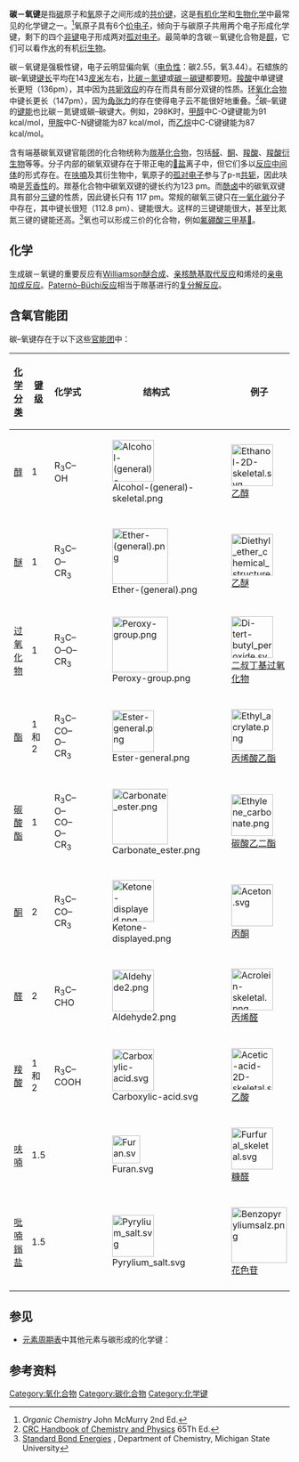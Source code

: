 {{CJK-New-Char|289A1|ver=B}}
'''碳－氧键'''是指[[碳|碳]]原子和[[氧|氧]]原子之间形成的[[共价键|共价键]]，这是[[有机化学|有机化学]]和[[生物化学|生物化学]]中最常见的化学键之一。<ref>''Organic Chemistry'' John McMurry 2nd Ed.</ref>氧原子具有6个[[价电子|价电子]]，倾向于与碳原子共用两个电子形成化学键，剩下的四个[[非键|非键]]电子形成两对[[孤对电子|孤对电子]]。最简单的含碳－氧键化合物是[[醇|醇]]，它们可以看作[[水|水]]的有机[[衍生物|衍生物]]。

碳－氧键是强极性键，电子云明显偏向氧（[[电负性|电负性]]：碳2.55，氧3.44）。石蜡族的碳–氧键[[键长|键长]]平均在143[[皮米|皮米]]左右，比[[碳－氮键|碳－氮键]]或[[碳－碳键|碳－碳键]]都要短。[[羧酸|羧酸]]中单键键长更短（136pm），其中因为[[共轭效应|共轭效应]]的存在而具有部分双键的性质。[[环氧化合物|环氧化合物]]中键长更长（147pm），因为[[拜耳张力学说|角张力]]的存在使得电子云不能很好地重叠。<ref>[[CRC_Handbook_of_Chemistry_and_Physics|CRC Handbook of Chemistry and Physics]] 65Th Ed. </ref>碳–氧键的[[键能|键能]]也比碳－氮键或碳–碳键大。例如，298K时，[[甲醇|甲醇]]中C-O键键能为91 kcal/mol，[[甲胺|甲胺]]中C-N键键能为87 kcal/mol，而[[乙烷|乙烷]]中C-C键键能为87 kcal/mol。

含有端基碳氧双键官能团的化合物统称为[[羰基化合物|羰基化合物]]，包括[[醛|醛]]、[[酮|酮]]、[[羧酸|羧酸]]、[[羧酸衍生物|羧酸衍生物]]等等。分子内部的碳氧双键存在于带正电的[[𨦡盐|𨦡盐]]离子中，但它们多以[[反应中间体|反应中间体]]的形式存在。在[[呋喃|呋喃]]及其衍生物中，氧原子的[[孤对电子|孤对电子]]参与了p-π[[共轭效应|共轭]]，因此呋喃是[[芳香性|芳香性]]的。羰基化合物中碳氧双键的键长约为123 pm。而[[酰卤|酰卤]]中的碳氧双键具有部分[[三键|三键]]的性质，因此键长只有 117 pm。常规的碳氧三键只在[[一氧化碳|一氧化碳]]分子中存在，其中键长很短（112.8 pm）、键能很大。这样的三键键能很大，甚至比氮氮三键的键能还高。<ref>[http://www.cem.msu.edu/~reusch/OrgPage/bndenrgy.htm Standard Bond Energies] {{webarchive|url=https://web.archive.org/web/20160829213457/http://www.cem.msu.edu/~reusch/OrgPage/bndenrgy.htm |date=2016-08-29 }}, Department of Chemistry, Michigan State University</ref>氧也可以形成三价的化合物，例如[[氟硼酸三甲基𨦡|氟硼酸三甲基𨦡]]。

== 化学 ==
生成碳－氧键的重要反应有[[Williamson醚合成|Williamson醚合成]]、[[亲核酰基取代反应|亲核酰基取代反应]]和烯烃的[[亲电加成反应|亲电加成反应]]。[[Paternò–Büchi反应|Paternò–Büchi反应]]相当于羰基进行的[[复分解反应|复分解反应]]。

== 含氧官能团 ==
碳–氧键存在于以下这些[[官能团|官能团]]中：

{| class="wikitable" style="background: #ffffff; text-align: center;"
|-
! [[化学分类|化学分类]]
! [[键级|键级]]
! 化学式
! 结构式
! 例子
|-
| [[醇|醇]] || 1
| R<sub>3</sub>C–OH<sub></sub>
| [[Image:Alcohol-(general)-skeletal.png|75px]]
| [[Image:Ethanol-2D-skeletal.svg|75px]]<br />[[乙醇|乙醇]]<br/>
|-
|-
| [[醚|醚]] || 1
| R<sub>3</sub>C–O–CR<sub>3</sub>
| [[Image:Ether-(general).png|100px]]
| [[Image:Diethyl_ether_chemical_structure.svg|75px]]<br />[[乙醚|乙醚]]<br/>
|-
| [[过氧化物|过氧化物]] || 1
|  R<sub>3</sub>C–O–O–CR<sub>3</sub>
| [[Image:Peroxy-group.png|100px]]
| [[Image:Di-tert-butyl_peroxide.svg|75px]]<br />[[二叔丁基过氧化物|二叔丁基过氧化物]]<br/>
|-
|-
| [[酯|酯]] || 1 和 2
| R<sub>3</sub>C–CO–O–CR<sub>3</sub>
| [[Image:Ester-general.png|75px]]
| [[Image:Ethyl_acrylate.png|75px]]<br />[[丙烯酸乙酯|丙烯酸乙酯]]<br/>
|-
|-
| [[碳酸酯|碳酸酯]] || 1
| R<sub>3</sub>C–O–CO–O–CR<sub>3</sub>
| [[Image:Carbonate_ester.png|100px]]
| [[Image:Ethylene_carbonate.png|75px]]<br />[[碳酸乙二酯|碳酸乙二酯]]<br/>
|-
|-
| [[酮|酮]] || 2
| R<sub>3</sub>C–CO–CR<sub>3</sub>
| [[Image:Ketone-displayed.png|75px]]
| [[Image:Aceton.svg|75px]]<br />[[丙酮|丙酮]]<br/>
|-
|-
| [[醛|醛]] || 2
| R<sub>3</sub>C–CHO
| [[Image:Aldehyde2.png|75px]]
| [[Image:Acrolein-skeletal.png|75px]]<br />[[丙烯醛|丙烯醛]]<br/>
|-
|-
| [[羧酸|羧酸]] || 1 和 2
| R<sub>3</sub>C–COOH
| [[File:Carboxylic-acid.svg|75px]]
| [[Image:Acetic-acid-2D-skeletal.svg|75px]]<br />[[乙酸|乙酸]]<br/>
|-
|-
| [[呋喃|呋喃]] || 1.5
| 
| [[Image:Furan.svg|50px]]
| [[Image:Furfural_skeletal.svg|75px]]<br />[[糠醛|糠醛]]<br/>
|-
|-
| [[吡喃鎓盐|吡喃鎓盐]] || 1.5
| 
| [[Image:Pyrylium_salt.svg|75px]]
| [[Image:Benzopyryliumsalz.png|100px]]<br />[[花色苷|花色苷]]<br/>
|-
|}

==参见==
* [[元素周期表|元素周期表]]中其他元素与碳形成的化学键：
{{ChemicalBondsToCarbon}}

==参考资料==
{{reflist}}

[[Category:氧化合物|Category:氧化合物]]
[[Category:碳化合物|Category:碳化合物]]
[[Category:化学键|Category:化学键]]